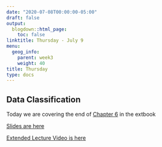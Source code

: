 ```yaml
---
date: "2020-07-08T00:00:00-05:00"
draft: false
output:
  blogdown::html_page:
    toc: false
linktitle: Thursday - July 9
menu:
  geog_info:
    parent: week3
    weight: 40
title: Thursday
type: docs
---
```


## Data Classification

Today we are covering the end of [Chapter 6](https://saylordotorg.github.io/text_essentials-of-geographic-information-systems/s10-data-characteristics-and-visua.html) in the extbook


[Slides are here](https://murraygeo.com/slides/intro_geographic_information/Day13/slides.html)

[Extended Lecture Video is here](https://unc.zoom.us/rec/play/7JItJO7-qj43HtDBsQSDC6MvW469faqshiAf_aFbnUi0AHAANAbwNboRYupNLknlIYO5GNGuotLU9-c3)